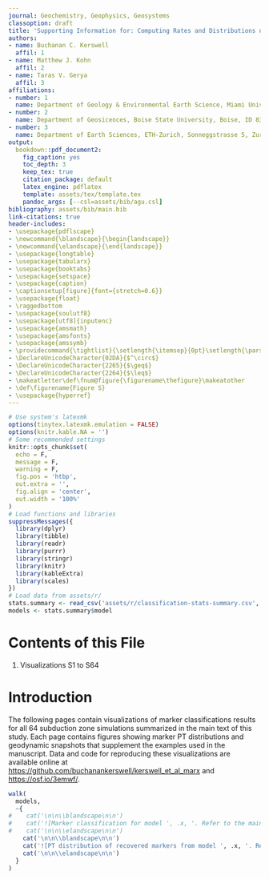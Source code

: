 ```yaml
---
journal: Geochemistry, Geophysics, Geosystems
classoption: draft
title: 'Supporting Information for: Computing Rates and Distributions of Rock Recovery in Subduction Zones'
authors:
- name: Buchanan C. Kerswell
  affil: 1
- name: Matthew J. Kohn
  affil: 2
- name: Taras V. Gerya
  affil: 3
affiliations:
- number: 1
  name: Department of Geology & Environmental Earth Science, Miami University, Oxford, OH 45056
- number: 2
  name: Department of Geosicences, Boise State University, Boise, ID 83725
- number: 3
  name: Department of Earth Sciences, ETH-Zurich, Sonneggstrasse 5, Zurich 8092, Switzerland
output:
  bookdown::pdf_document2:
    fig_caption: yes
    toc_depth: 3
    keep_tex: true
    citation_package: default
    latex_engine: pdflatex
    template: assets/tex/template.tex
    pandoc_args: [--csl=assets/bib/agu.csl]
bibliography: assets/bib/main.bib
link-citations: true
header-includes:
- \usepackage{pdflscape}
- \newcommand{\blandscape}{\begin{landscape}}
- \newcommand{\elandscape}{\end{landscape}}
- \usepackage{longtable}
- \usepackage{tabularx}
- \usepackage{booktabs}
- \usepackage{setspace}
- \usepackage{caption}
- \captionsetup[figure]{font={stretch=0.6}}
- \usepackage{float}
- \raggedbottom
- \usepackage{soulutf8}
- \usepackage[utf8]{inputenc}
- \usepackage{amsmath}
- \usepackage{amsfonts}
- \usepackage{amssymb}
- \providecommand{\tightlist}{\setlength{\itemsep}{0pt}\setlength{\parskip}{0pt}}
- \DeclareUnicodeCharacter{02DA}{$^\circ$}
- \DeclareUnicodeCharacter{2265}{$\geq$}
- \DeclareUnicodeCharacter{2264}{$\leq$}
- \makeatletter\def\fnum@figure{\figurename\thefigure}\makeatother
- \def\figurename{Figure S}
- \usepackage{hyperref}
---
```


```r
# Use system's latexmk
options(tinytex.latexmk.emulation = FALSE)
options(knitr.kable.NA = '')
# Some recommended settings
knitr::opts_chunk$set(
  echo = F,
  message = F,
  warning = F,
  fig.pos = 'htbp',
  out.extra = '',
  fig.align = 'center',
  out.width = '100%'
)
# Load functions and libraries
suppressMessages({
  library(dplyr)
  library(tibble)
  library(readr)
  library(purrr)
  library(stringr)
  library(knitr)
  library(kableExtra)
  library(scales)
})
# Load data from assets/r/
stats.summary <- read_csv('assets/r/classification-stats-summary.csv', col_types = cols())
models <- stats.summary$model
```

# Contents of this File

1. Visualizations S1 to S64

# Introduction

The following pages contain visualizations of marker classifications results for all 64 subduction zone simulations summarized in the main text of this study. Each page contains figures showing marker PT distributions and geodynamic snapshots that supplement the examples used in the manuscript. Data and code for reproducing these visualizations are available online at [https://github.com/buchanankerswell/kerswell_et_al_marx](https://github.com/buchanankerswell/kerswell_et_al_marx) and [https://osf.io/3emwf/](https://osf.io/3emwf/).

```r
walk(
  models,
  ~{
#    cat('\n\n\\blandscape\n\n')
#    cat('![Marker classification for model ', .x, '. Refer to the main text for explanation of panels and colors.](assets/figs/class_comp/', .x, '-class-comp.png "Marker classification for model ', .x, '")', '', sep = '')
#    cat('\n\n\\elandscape\n\n')
    cat('\n\n\\blandscape\n\n')
    cat('![PT distribution of recovered markers from model ', .x, '. Refer to the main text for explanation of panels and colors.](assets/figs/marx_comp/', .x, '-marx-comp.png "PT distribution of recovered markers from model ', .x, '")', '', sep = '')
    cat('\n\n\\elandscape\n\n')
  }
)
```
